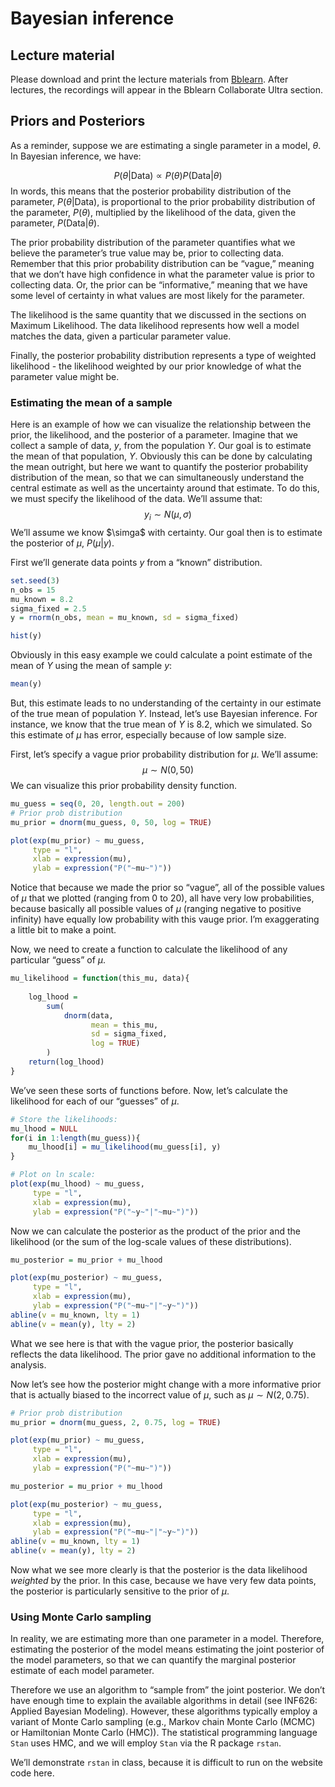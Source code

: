 # Bayesian inference {#sec-bayesian}

## Lecture material

Please download and print the lecture materials from [Bblearn](https://bblearn.nau.edu/){target="_blank"}. After lectures, the recordings will appear in the Bblearn Collaborate Ultra section.

## Priors and Posteriors

As a reminder, suppose we are estimating a single parameter in a model, $\theta$. In Bayesian inference, we have:

$$P(\theta | \text{Data}) \propto P(\theta)P(\text{Data}|\theta)$$
In words, this means that the posterior probability distribution of the parameter, $P(\theta | \text{Data})$, is proportional to the prior probability distribution of the parameter, $P(\theta)$, multiplied by the likelihood of the data, given the parameter, $P(\text{Data}|\theta)$. 

The prior probability distribution of the parameter quantifies what we believe the parameter's true value may be, prior to collecting data. Remember that this prior probability distribution can be "vague," meaning that we don't have high confidence in what the parameter value is prior to collecting data. Or, the prior can be "informative," meaning that we have some level of certainty in what values are most likely for the parameter. 

The likelihood is the same quantity that we discussed in the sections on Maximum Likelihood. The data likelihood represents how well a model matches the data, given a particular parameter value.

Finally, the posterior probability distribution represents a type of weighted likelihood - the likelihood weighted by our prior knowledge of what the parameter value might be.

### Estimating the mean of a sample

Here is an example of how we can visualize the relationship between the prior, the likelihood, and the posterior of a parameter. Imagine that we collect a sample of data, $y$, from the population $Y$. Our goal is to estimate the mean of that population, $Y$. Obviously this can be done by calculating the mean outright, but here we want to quantify the posterior probability distribution of the mean, so that we can simultaneously understand the central estimate as well as the uncertainty around that estimate. To do this, we must specify the likelihood of the data. We'll assume that:
$$y_i \sim N(\mu, \sigma)$$
We'll assume we know $\simga$ with certainty. Our goal then is to estimate the posterior of $\mu$, $P(\mu | y)$. 

First we'll generate data points $y$ from a "known" distribution.
```r
set.seed(3)
n_obs = 15
mu_known = 8.2
sigma_fixed = 2.5
y = rnorm(n_obs, mean = mu_known, sd = sigma_fixed)

hist(y)
```
Obviously in this easy example we could calculate a point estimate of the mean of $Y$ using the mean of sample $y$:
```r
mean(y)
```
But, this estimate leads to no understanding of the certainty in our estimate of the true mean of population $Y$. Instead, let's use Bayesian inference. For instance, we know that the true mean of $Y$ is $8.2$, which we simulated. So this estimate of $\mu$ has error, especially because of low sample size. 

First, let's specify a vague prior probability distribution for $\mu$. We'll assume:
$$\mu \sim N(0, 50)$$
We can visualize this prior probability density function.
```r
mu_guess = seq(0, 20, length.out = 200)
# Prior prob distribution
mu_prior = dnorm(mu_guess, 0, 50, log = TRUE)

plot(exp(mu_prior) ~ mu_guess,
     type = "l",
     xlab = expression(mu),
     ylab = expression("P("~mu~")"))
```

Notice that because we made the prior so "vague", all of the possible values of $\mu$ that we plotted (ranging from 0 to 20), all have very low probabilities, because basically all possible values of $\mu$ (ranging negative to positive infinity) have equally low probability with this vauge prior. I'm exaggerating a little bit to make a point. 

Now, we need to create a function to calculate the likelihood of any particular "guess" of $\mu$. 

```r
mu_likelihood = function(this_mu, data){
    
    log_lhood = 
        sum(
            dnorm(data, 
                  mean = this_mu,
                  sd = sigma_fixed,
                  log = TRUE)
        )
    return(log_lhood)
}
```
We've seen these sorts of functions before. Now, let's calculate the likelihood for each of our "guesses" of $\mu$. 

```r
# Store the likelihoods:
mu_lhood = NULL
for(i in 1:length(mu_guess)){
    mu_lhood[i] = mu_likelihood(mu_guess[i], y)
}

# Plot on ln scale:
plot(exp(mu_lhood) ~ mu_guess,
     type = "l",
     xlab = expression(mu),
     ylab = expression("P("~y~"|"~mu~")"))
```
Now we can calculate the posterior as the product of the prior and the likelihood (or the sum of the log-scale values of these distributions). 

```r
mu_posterior = mu_prior + mu_lhood

plot(exp(mu_posterior) ~ mu_guess,
     type = "l",
     xlab = expression(mu),
     ylab = expression("P("~mu~"|"~y~")"))
abline(v = mu_known, lty = 1)
abline(v = mean(y), lty = 2)
```
What we see here is that with the vague prior, the posterior basically reflects the data likelihood. The prior gave no additional information to the analysis. 

Now let's see how the posterior might change with a more informative prior that is actually biased to the incorrect value of $\mu$, such as $\mu \sim N(2, 0.75)$.

```r
# Prior prob distribution
mu_prior = dnorm(mu_guess, 2, 0.75, log = TRUE)

plot(exp(mu_prior) ~ mu_guess,
     type = "l",
     xlab = expression(mu),
     ylab = expression("P("~mu~")"))

mu_posterior = mu_prior + mu_lhood

plot(exp(mu_posterior) ~ mu_guess,
     type = "l",
     xlab = expression(mu),
     ylab = expression("P("~mu~"|"~y~")"))
abline(v = mu_known, lty = 1)
abline(v = mean(y), lty = 2)
```
Now what we see more clearly is that the posterior is the data likelihood *weighted* by the prior. In this case, because we have very few data points, the posterior is particularly sensitive to the prior of $\mu$. 

### Using Monte Carlo sampling

In reality, we are estimating more than one parameter in a model. Therefore, estimating the posterior of the model means estimating the joint posterior of the model parameters, so that we can quantify the marginal posterior estimate of each model parameter. 

Therefore we use an algorithm to "sample from" the joint posterior. We don't have enough time to explain the available algorithms in detail (see INF626: Applied Bayesian Modeling). However, these algorithms typically employ a variant of Monte Carlo sampling (e.g., Markov chain Monte Carlo (MCMC) or Hamiltonian Monte Carlo (HMC)). The statistical programming language `Stan` uses HMC, and we will employ `Stan` via the R package `rstan`. 

We'll demonstrate `rstan` in class, because it is difficult to run on the website code here. 


